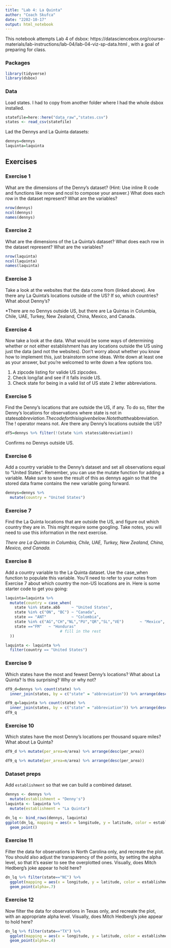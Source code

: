 ```yaml
---
title: "Lab 4: La Quinta"
author: "Coach Skufca"
date: "2202-10-17"
output: html_notebook
---
```


This notebook attempts Lab 4 of dsbox: https://datasciencebox.org/course-materials/lab-instructions/lab-04/lab-04-viz-sp-data.html , with a goal of preparing for class.

### Packages

```r
library(tidyverse)
library(dsbox)
```

### Data

Load states.  I had to copy from another folder where I had the whole dsbox installed.

```r
statefile=here::here("data_raw","states.csv")
states <- read_csv(statefile)
```

Lad the Dennys and La Quinta datasets:

```r
dennys=dennys
laquinta=laquinta
```

## Exercises

### Exercise 1
What are the dimensions of the Denny’s dataset? (Hint: Use inline R code and functions like nrow and ncol to compose your answer.) What does each row in the dataset represent? What are the variables?

```r
nrow(dennys)
ncol(dennys)
names(dennys)
```

### Exercise 2
What are the dimensions of the La Quinta’s dataset? What does each row in the dataset represent? What are the variables?
```r
nrow(laquinta)
ncol(laquinta)
names(laquinta)
```

### Exercise 3

Take a look at the websites that the data come from (linked above). Are there any La Quinta’s locations outside of the US? If so, which countries? What about Denny’s?

*There are no Dennys outside US, but there are La Quintas in Columbia, Chile, UAE, Turkey, New Zealand, China, Mexico, and Canada.

### Exercise 4

Now take a look at the data. What would be some ways of determining whether or not either establishment has any locations outside the US using just the data (and not the websites). Don’t worry about whether you know how to implement this, just brainstorm some ideas. Write down at least one as your answer, but you’re welcomed to write down a few options too.

1. A zipcode listing for valide US zipcodes.
2. Check long/lat and see if it falls inside US.
3. Check state for being in a valid list of US state 2 letter abbreviations.

### Exercise 5

Find the Denny’s locations that are outside the US, if any. To do so, filter the Denny’s locations for observations where state is not in states$abbreviation. The code for this is given below. Note that the %in% operator matches the states listed in the state variable to those listed in states$abbreviation. The ! operator means not. Are there any Denny’s locations outside the US?

```r
df5=dennys %>% filter(!(state %in% states$abbreviation))
```

Confirms no Dennys outside US.

### Exercise 6

Add a country variable to the Denny’s dataset and set all observations equal to "United States". Remember, you can use the mutate function for adding a variable. Make sure to save the result of this as dennys again so that the stored data frame contains the new variable going forward.

```r
dennys=dennys %>%
  mutate(country = "United States")
```

### Exercise 7

Find the La Quinta locations that are outside the US, and figure out which country they are in. This might require some googling. Take notes, you will need to use this information in the next exercise.

*There are La Quintas in Columbia, Chile, UAE, Turkey, New Zealand, China, Mexico, and Canada.*


### Exercise 8

Add a country variable to the La Quinta dataset. Use the case_when function to populate this variable. You’ll need to refer to your notes from Exercise 7 about which country the non-US locations are in. Here is some starter code to get you going:


```r
laquinta=laquinta %>%
  mutate(country = case_when(
    state %in% state.abb     ~ "United States",
    state %in% c("ON", "BC") ~ "Canada",
    state == "ANT"           ~ "Colombia",
    state %in% c("AG","CH","NL","PU","QR","SL","VE")       ~ "Mexico",
    state =="FM"   ~ "Honduras"
                        # fill in the rest
  ))
```

```r
laquinta <- laquinta %>%
  filter(country == "United States")
```


### Exercise 9

Which states have the most and fewest Denny’s locations? What about La Quinta? Is this surprising? Why or why not?

```r
df9_d=dennys %>% count(state) %>%
  inner_join(states, by = c("state" = "abbreviation")) %>% arrange(desc(n))
```


```r
df9_q=laquinta %>% count(state) %>%
  inner_join(states, by = c("state" = "abbreviation")) %>% arrange(desc(n))
df9_q
```

### Exercise 10

Which states have the most Denny’s locations per thousand square miles? What about La Quinta?

```r
df9_d %>% mutate(per_area=n/area) %>% arrange(desc(per_area))
```
```r
df9_q %>% mutate(per_area=n/area) %>% arrange(desc(per_area))
```
### Dataset preps

Add `establishment` so that we can build a combined dataset.
```r
dennys <- dennys %>%
  mutate(establishment = "Denny's")
laquinta <- laquinta %>%
  mutate(establishment = "La Quinta")
```

```r
dn_lq <- bind_rows(dennys, laquinta)
ggplot(dn_lq, mapping = aes(x = longitude, y = latitude, color = establishment)) +
  geom_point()
```


### Exercise 11

Filter the data for observations in North Carolina only, and recreate the plot. You should also adjust the transparency of the points, by setting the alpha level, so that it’s easier to see the overplotted ones. Visually, does Mitch Hedberg’s joke appear to hold here?

```r
dn_lq %>% filter(state=="NC") %>% 
  ggplot(mapping = aes(x = longitude, y = latitude, color = establishment)) +
  geom_point(alpha=.7)
```

### Exercise 12
Now filter the data for observations in Texas only, and recreate the plot, with an appropriate alpha level. Visually, does Mitch Hedberg’s joke appear to hold here?

```r
dn_lq %>% filter(state=="TX") %>% 
  ggplot(mapping = aes(x = longitude, y = latitude, color = establishment)) +
  geom_point(alpha=.4)
```